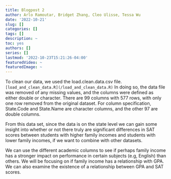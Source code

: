 ```yaml
---
title: Blogpost 2
author: Arlo Ramoutar, Bridget Zhang, Cleo Ulisse, Tessa Wu
date: '2022-10-21'
slug: []
categories: []
tags: []
description: ~
toc: yes
authors: []
series: []
lastmod: '2022-10-23T15:21:26-04:00'
featuredVideo: ~
featuredImage: ~
---
```


To clean our data, we used the load.clean.data.csv file. 
`[load_and_clean_data.R](/load_and_clean_data.R)`
In doing so, the data file was removed of any missing values, and the columns were defined as either double or character. There are 99 columns with 577 rows, with only one row removed from the original dataset. 
For column specification, State.Code and State.Name are character columns, and the other 97 are double columns.

From this data set, since the data is on the state level we can gain some insight into whether or not there truly are significant differences in SAT scores between students with higher family incomes and students with lower family incomes, if we want to combine with other datasets.

We can use the different academic columns to see if perhaps family income has a stronger impact on performance in certain subjects (e.g, English) than others. We will be focusing on if family income has a relationship with GPA. We can also examine the existence of a relationship between GPA and SAT scores.